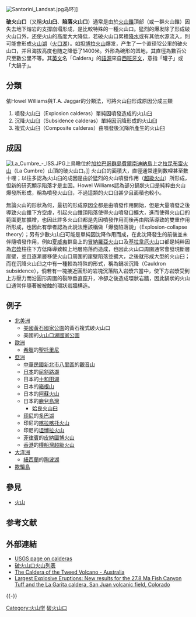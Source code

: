 {{Expand English|time=2019-01-18T03:13:21+00:00}}
{{Unreferenced|time=2019-01-18T03:13:21+00:00}}
[[File:Santorini_Landsat.jpg|thumb]]岛环]]

'''破火山口'''（又稱'''火山臼'''、'''陷落火山口'''）通常是由於[[火山錐|火山錐]]頂部（或一群火山錐）因失去地下熔岩的支撐崩塌形成，是比較特殊的一種火山口。猛烈的爆发除了形成破火山口外，还使火山的高度大大降低，若破火山口累積[[降水|降水]]或有其他水源流入，則可能會形成[[火山湖|火山湖]]（[[火口湖|火口湖]]）。如[[坦博拉火山|坦博拉火山]]爆发，产生了一个直径12公里的破火山口，并且海拔高度也随之降低了1400米。外形為碗形的凹地，其直徑為數百公尺至數公里不等。其[[英文|英文]]名「Caldera」的[[語源|語源]]來自[[西班牙文|西班牙文]]，意指「罐子」或「大鍋子」。

== 分類 ==
依Howel Williams與T.A. Jaggar的分類法，可將火山臼形成原因分成三類
# 噴發火山臼（Explosion calderas）單純因噴發造成的火山臼
# 沉降火山臼（Subsidence calderas）單純因沉降形成的火山臼
# 複式火山臼（Composite calderas）由噴發後沉降所產生的火山臼

== 成因 ==
[[File:La_Cumbre_-_ISS.JPG|thumb]]上鳥瞰位於[[加拉巴哥群島|加拉巴哥群島]][[費爾南迪納島|費爾南迪納島]]上之[[拉昆布雷火山|拉昆布雷火山]]（La Cumbre）山頂的破火山口。]]
火山臼的面積大，直徑通常達到數哩甚至數十哩；以往多認為火山臼的成因是由於猛烈的火山噴發作用（[[超級火山|超級火山]]）所形成，但新的研究顯示陷落才是主因。Howel Williams認為部分鍋狀火口是純粹由火山爆發所形成，稱為噴發火山臼，不過這類的火口臼甚少且面積也較小。

無論火山的形狀為何，最初的形成原因全都是由噴發作用開始，但是大量噴發之後導致火山錐下方空虛，引起火山錐頂陷落使得火山噴發口擴大，進而使得火山口的範圍更加擴增，也因此許多火山臼都是先因噴發作用而後再由陷落導致的雙重作用所形成，也因此有學者認為此說法應該稱做「爆發陷落說」（Explosion-collapse theory）；另有少數火山臼可能是單純因沈降作用而成，在此沈降發生的前後並未伴隨噴發作用，例如[[夏威夷|夏威夷]]群島上的[[冒納羅亞火山|冒納羅亞火山]]口及[[基拉韋厄火山|基拉韋厄火山]]口都是純粹因為[[岩漿|岩漿]]柱往下方低降導致較上地層陷落而造成，也因此火山口周圍通常會發現斷層崖壁，並且逐漸層移使火山口周圍的崖壁陷落並擴大，之後就形成大型的火山臼；而在沉降火山臼之中有一種較為特殊的形式，稱為鍋狀沉降（Cauldron subsidence），倘若有一塊接近圓形的岩塊沉落陷入岩漿穴當中，使下方岩漿受到上方壓力而沿圓形周圍的裂隙垂直竄升，冷卻之後造成環狀岩牆，因此鍋狀的火山口通常伴隨著被被蝕的環狀岩牆構造。

== 例子 ==
* [[北美洲|北美洲]]
** [[美國|美國]][[黃石國家公園|黃石國家公園]]的黃石複式破火山口
** 美國的[[火山口湖國家公園|火山口湖國家公園]]
* [[歐洲|歐洲]]
** [[希臘|希臘]]的[[聖托里尼|聖托里尼]]
* [[亞洲|亞洲]]
** [[中華民國|中華民國]][[新北市|新北市]][[八里區|八里區]]的[[觀音山_(新北市)|觀音山]]
** [[日本|日本]]的[[屈斜路湖|屈斜路湖]]
** 日本的[[十和田湖|十和田湖]]
** 日本的[[箱根山|箱根山]]
** 日本的[[阿蘇山|阿蘇火山]]
** 日本的[[鹿兒島灣|鹿兒島灣]]
*** [[姶良火山臼|姶良火山臼]]
** [[印尼|印尼]]的[[多巴湖|多巴湖]]
** 印尼的[[喀拉喀托火山|喀拉喀托火山]]
** 印尼的[[坦博拉火山|坦博拉火山]]
** [[菲律賓|菲律賓]]的[[皮納圖博火山|皮納圖博火山]]
** [[香港|香港]]的[[糧船灣超級火山|糧船灣超級火山]]
* [[大洋洲|大洋洲]]
** [[紐西蘭|紐西蘭]]的[[陶波湖|陶波湖]]
* [[欺騙島|欺騙島]]

== 參見 ==
{{Portal|火山}}
* [[火山|火山]]

== 参考文献 ==
{{Reflist}}

== 外部連結 ==
* [https://web.archive.org/web/20070705035902/http://volcanoes.usgs.gov/Products/Pglossary/caldera.html USGS page on calderas]
* [https://web.archive.org/web/20110717230952/http://www.volcanodb.com/search.php?type=Caldera 破火山口火山列表]
* [http://www.bigvolcano.com.au/natural/wollum.htm The Caldera of the Tweed Volcano - Australia] {{Wayback|url=http://www.bigvolcano.com.au/natural/wollum.htm |date=20050615093747 }}
* [http://host.uniroma3.it/progetti/cev/Web%20CEV%20folder/lagarita.html Largest Explosive Eruptions: New results for the 27.8 Ma Fish Canyon Tuff and the La Garita caldera, San Juan volcanic field, Colorado] {{Wayback|url=http://host.uniroma3.it/progetti/cev/Web%20CEV%20folder/lagarita.html |date=20051216160300 }}

{{-}}
{{火山}}

[[Category:火山学|Category:火山学]]
[[Category:破火山口|]]